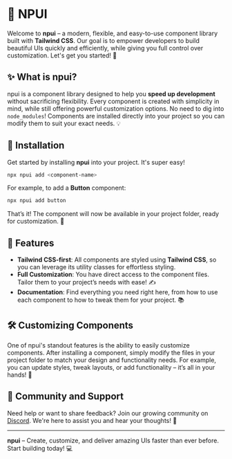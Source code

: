 # 🧩 NPUI

Welcome to **npui** – a modern, flexible, and easy-to-use component library built with **Tailwind CSS**. Our goal is to empower developers to build beautiful UIs quickly and efficiently, while giving you full control over customization. Let's get you started! 🚀

## ✨ What is npui?

npui is a component library designed to help you **speed up development** without sacrificing flexibility. Every component is created with simplicity in mind, while still offering powerful customization options. No need to dig into `node_modules`! Components are installed directly into your project so you can modify them to suit your exact needs. 💡

## 🔧 Installation

Get started by installing **npui** into your project. It's super easy!

```bash
npx npui add <component-name>
```

For example, to add a **Button** component:

```bash
npx npui add button
```

That’s it! The component will now be available in your project folder, ready for customization. 🎨

## 🧩 Features

- **Tailwind CSS-first**: All components are styled using **Tailwind CSS**, so you can leverage its utility classes for effortless styling.
- **Full Customization**: You have direct access to the component files. Tailor them to your project’s needs with ease! ✍️
- **Documentation**: Find everything you need right here, from how to use each component to how to tweak them for your project. 📚

## 🛠️ Customizing Components

One of npui's standout features is the ability to easily customize components. After installing a component, simply modify the files in your project folder to match your design and functionality needs. For example, you can update styles, tweak layouts, or add functionality – it’s all in your hands! 👐


## 💬 Community and Support

Need help or want to share feedback? Join our growing community on [Discord](#). We're here to assist you and hear your thoughts! 🙌

---

**npui** – Create, customize, and deliver amazing UIs faster than ever before. Start building today! 💻
